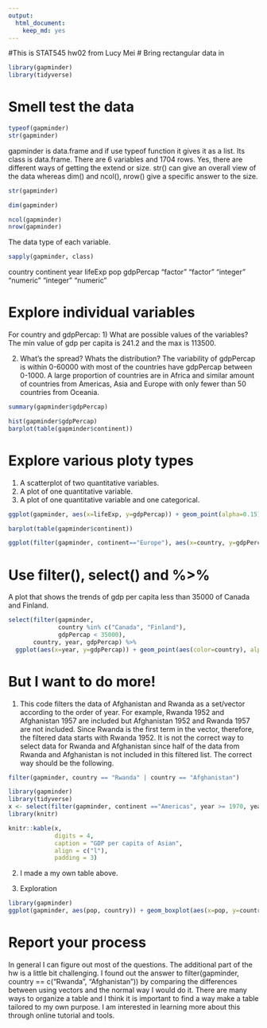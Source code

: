 ```yaml
---
output: 
  html_document: 
    keep_md: yes
---
```

#This is STAT545 hw02 from Lucy Mei
# Bring rectangular data in
```r
library(gapminder)
library(tidyverse)
```


# Smell test the data
```r
typeof(gapminder)
str(gapminder)
```
gapminder is data.frame and if use typeof function it gives it as a list.
Its class is data.frame.
There are 6 variables and 1704 rows.
Yes, there are different ways of getting the extend or size. str() can give an overall view of the data whereas dim() and ncol(), nrow() give a specific answer to the size.
```r
str(gapminder)

dim(gapminder)

ncol(gapminder)
nrow(gapminder)
```
The data type of each variable.
```r
sapply(gapminder, class)
```
  country continent      year   lifeExp       pop gdpPercap 
 "factor"  "factor" "integer" "numeric" "integer" "numeric" 
 
# Explore individual variables
For country and gdpPercap:
1) What are possible values of the variables?
The min value of gdp per capita is 241.2 and the max is 113500.

2) What's the spread? Whats the distribution?
The variability of gdpPercap is within 0-60000 with most of the countries have gdpPercap between 0-1000. A large proportion of countries are in Africa and similar amount of countries from Americas, Asia and Europe with only fewer than 50 countries from Oceania.

```r
summary(gapminder$gdpPercap)

hist(gapminder$gdpPercap)
barplot(table(gapminder$continent))
```

# Explore various ploty types
1) A scatterplot of two quantitative variables.
2) A plot of one quantitative variable.
3) A plot of one quantitative variable and one categorical.
```r
ggplot(gapminder, aes(x=lifeExp, y=gdpPercap)) + geom_point(alpha=0.15)

barplot(table(gapminder$continent))

ggplot(filter(gapminder, continent=="Europe"), aes(x=country, y=gdpPercap)) + geom_point(aes(color=country), alpha=0.25)
```


# Use filter(), select() and %>%
A plot that shows the trends of gdp per capita less than 35000 of Canada and Finland.
```r
select(filter(gapminder, 
              country %in% c("Canada", "Finland"), 
              gdpPercap < 35000), 
       country, year, gdpPercap) %>%
  ggplot(aes(x=year, y=gdpPercap)) + geom_point(aes(color=country), alpha=0.5) + geom_smooth(method="lm")

```


# But I want to do more!
1. This code filters the data of Afghanistan and Rwanda as a set/vector according to the order of year. For example, Rwanda 1952 and Afghanistan 1957 are included but Afghanistan 1952 and Rwanda 1957 are not included. Since Rwanda is the first term in the vector, therefore, the filtered data starts with Rwanda 1952. 
It is not the correct way to select data for Rwanda and Afghanistan since half of the data from Rwanda and Afghanistan is not included in this filtered list.
The correct way should be the following.
```r
filter(gapminder, country == "Rwanda" | country == "Afghanistan")
```
```r
library(gapminder)
library(tidyverse)
x <- select(filter(gapminder, continent =="Americas", year >= 1970, year <= 1979), country, year, gdpPercap)
library(knitr)

knitr::kable(x,
             digits = 4,
             caption = "GDP per capita of Asian",
             align = c("l"),
             padding = 3)
```
2) I made a my own table above.

3) Exploration
```r
library(gapminder)
ggplot(gapminder, aes(pop, country)) + geom_boxplot(aes(x=pop, y=country))
```


# Report your process
In general I can figure out most of the questions. 
The additional part of the hw is a little bit challenging. I found out the answer to filter(gapminder, country == c("Rwanda", "Afghanistan")) by comparing the differences between using vectors and the normal way I would do it. 
There are many ways to organize a table and I think it is important to find a way make a table tailored to my own purpose. I am interested in learning more about this through online tutorial and tools.
